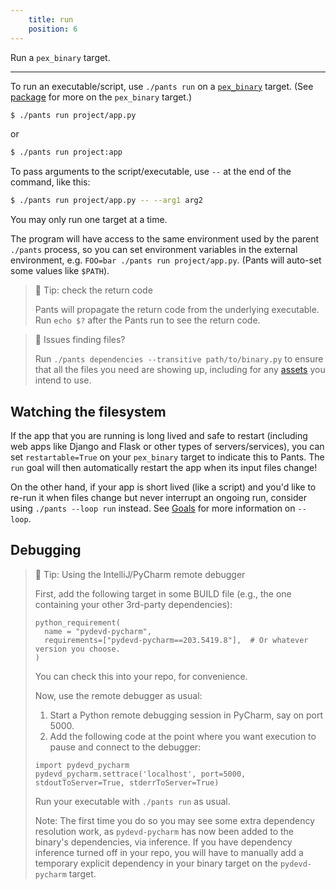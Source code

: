 ```yaml
---
    title: run
    position: 6
---
```


Run a `pex_binary` target.

---

To run an executable/script, use `./pants run` on a [`pex_binary`](doc:reference-pex_binary) target. (See [package](doc:python-package-goal) for more on the `pex_binary` target.)

```bash
$ ./pants run project/app.py
```

or

```bash
$ ./pants run project:app
```

To pass arguments to the script/executable, use `--` at the end of the command, like this:

```bash
$ ./pants run project/app.py -- --arg1 arg2
```

You may only run one target at a time.

The program will have access to the same environment used by the parent `./pants` process, so you can set environment variables in the external environment, e.g. `FOO=bar ./pants run project/app.py`. (Pants will auto-set some values like `$PATH`).

> 📘 Tip: check the return code
> 
> Pants will propagate the return code from the underlying executable. Run `echo $?` after the Pants run to see the return code.

> 🚧 Issues finding files?
> 
> Run `./pants dependencies --transitive path/to/binary.py` to ensure that all the files you need are showing up, including for any [assets](doc:assets) you intend to use.

Watching the filesystem
-----------------------

If the app that you are running is long lived and safe to restart (including web apps like Django and Flask or other types of servers/services), you can set `restartable=True` on your `pex_binary` target to indicate this to Pants. The `run` goal will then automatically restart the app when its input files change!

On the other hand, if your app is short lived (like a script) and you'd like to re-run it when files change but never interrupt an ongoing run, consider using `./pants --loop run` instead. See [Goals](doc:goals#running-goals) for more information on `--loop`.

Debugging
---------

> 📘 Tip: Using the IntelliJ/PyCharm remote debugger
> 
> First, add the following target in some BUILD file (e.g., the one containing your other 3rd-party dependencies):
> 
> ```
> python_requirement(
>   name = "pydevd-pycharm",
>   requirements=["pydevd-pycharm==203.5419.8"],  # Or whatever version you choose.
> )
> ```
> 
> You can check this into your repo, for convenience.
> 
> Now, use the remote debugger as usual:
> 
> 1. Start a Python remote debugging session in PyCharm, say on port 5000.
> 2. Add the following code at the point where you want execution to pause and connect to the debugger:
> 
> ```
> import pydevd_pycharm
> pydevd_pycharm.settrace('localhost', port=5000, stdoutToServer=True, stderrToServer=True)
> ```
> 
> Run your executable with `./pants run` as usual. 
> 
> Note: The first time you do so you may see some extra dependency resolution work, as `pydevd-pycharm` has now been added to the binary's dependencies, via inference. If you have dependency inference turned off in your repo, you will have to manually add a temporary explicit dependency in your binary target on the `pydevd-pycharm` target.